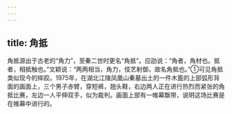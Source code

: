 ```yaml
---
---
---
```

title: 角抵
---



角抵源出于古老的“角力”，至秦二世时更名“角抵”。应劭说：“角者，角材也。抵者，相抵触也。”文颖说：“两两相当，角力，伎艺射御，故名角抵也。”①可见角抵类似现今的摔跤。1975年，在湖北江陵凤凰山秦墓出土的一件木篦的上部弧形背面的画面上，三个男子赤臂，穿短裤，翘头鞋，右边两人正在进行热烈而紧张的角抵比赛，左边一人平伸双手，似为裁判。画面上部有一帷幕飘带，说明这场比赛是在帷幕中进行的。
